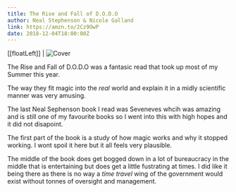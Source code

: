 ```yaml
---
title: The Rise and Fall of D.O.D.O
author: Neal Stephenson & Nicole Galland
link: https://amzn.to/2Cz9OwP
date: 2018-12-04T18:00:00Z
---
```

[[floatLeft]]
| ![Cover](./cover.jpg)

The Rise and Fall of D.O.D.O was a fantasic read that took up most of my Summer this year.

The way they fit magic into the _real_ world and explain it in a midly scientific manner was very amusing.

The last Neal Sephenson book I read was Seveneves whcih was amazing and is still one of my favourite books so I went into this with high hopes and it did not disapoint.

The first part of the book is a study of how magic works and why it stopped working. I wont spoil it here but it all feels very plausible.

The middle of the book does get bogged down in a lot of bureaucracy in the middle that is entertaining but does get a little fustrating at times. I did like it being there as there is no way a _time travel_ wing of the government would exist without tonnes of oversight and management.
